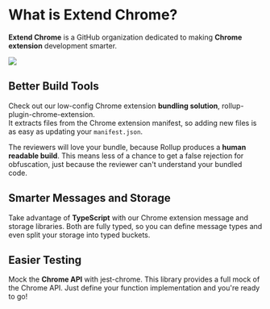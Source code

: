 
# What is Extend Chrome?

**Extend Chrome** is a GitHub organization dedicated to making **Chrome
extension** development smarter.

<div className="flex w-full" style={{ justifyContent: 'center', paddingTop: '2rem' }}>
  <Image src="/logo-extend-chrome.png" width={150} height={150} />
</div>

## Better Build Tools

Check out our low-config Chrome extension **bundling solution**, <Link href="/rollup-plugin">rollup-plugin-chrome-extension</Link>.\
It extracts files from the Chrome extension manifest, so adding new files is as easy as updating your `manifest.json`.

The reviewers will love your bundle, because Rollup produces a
**human readable build**. This means less of a chance to get a false
rejection for obfuscation, just because the reviewer can't understand
your bundled code.

## Smarter Messages and Storage

Take advantage of **TypeScript** with our Chrome extension <Link href="/messages">message</Link>
and <Link href="/storage">storage</Link> libraries. Both are fully
typed, so you can define message types and even split your storage into
typed buckets.

## Easier Testing

Mock the **Chrome API** with <Link href="/jest-chrome">jest-chrome</Link>.
This library provides a full mock of the Chrome API. Just define your
function implementation and you're ready to go!
